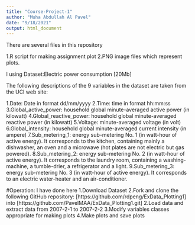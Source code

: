 ```yaml
---
title: "Course-Project-1"
author: "Muha Abdullah Al Pavel"
date: "9/18/2021"
output: html_document
---
```


There are several files in this repository


1.R script for making assignment plot
2.PNG image files which represent plots.

I using Dataset:Electric power consumption [20Mb]

The following descriptions of the 9 variables in the dataset are taken from the UCI web site:

1.Date: Date in format dd/mm/yyyy
2.Time: time in format hh:mm:ss
3.Global_active_power: household global minute-averaged active power (in kilowatt)
4.Global_reactive_power: household global minute-averaged reactive power (in kilowatt)
5.Voltage: minute-averaged voltage (in volt)
6.Global_intensity: household global minute-averaged current intensity (in ampere)
7.Sub_metering_1: energy sub-metering No. 1 (in watt-hour of active energy). It corresponds to the kitchen, containing mainly a dishwasher, an oven and a microwave (hot plates are not electric but gas powered).
8.Sub_metering_2: energy sub-metering No. 2 (in watt-hour of active energy). It corresponds to the laundry room, containing a washing-machine, a tumble-drier, a refrigerator and a light.
9.Sub_metering_3: energy sub-metering No. 3 (in watt-hour of active energy). It corresponds to an electric water-heater and an air-conditioner.

#Operation: I have done here
1.Download Dataset
2.Fork and clone the following GitHub repository: [https://github.com/rdpeng/ExData_Plotting1] into [https://github.com/PavelMAA/ExData_Plotting1.git]
2.Load data and extract data from 2007-2-1 to 2007-2-2
3.Modify variables classes appropriate for making plots
4.Make plots and save plots